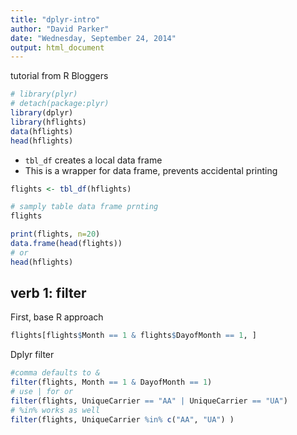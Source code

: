 ```yaml
---
title: "dplyr-intro"
author: "David Parker"
date: "Wednesday, September 24, 2014"
output: html_document
---
```


tutorial from R Bloggers

```r
# library(plyr)
# detach(package:plyr)
library(dplyr)
library(hflights)
data(hflights)
head(hflights)
```

* `tbl_df` creates a local data frame
* This is a wrapper for data frame, prevents accidental printing

```r
flights <- tbl_df(hflights)

# samply table data frame prnting
flights

print(flights, n=20)
data.frame(head(flights))
# or
head(hflights)
```

## verb 1: filter

First, base R approach
```r
flights[flights$Month == 1 & flights$DayofMonth == 1, ]
```

Dplyr filter

```r
#comma defaults to &
filter(flights, Month == 1 & DayofMonth == 1)
# use | for or
filter(flights, UniqueCarrier == "AA" | UniqueCarrier == "UA")
# %in% works as well
filter(flights, UniqueCarrier %in% c("AA", "UA") )

```





